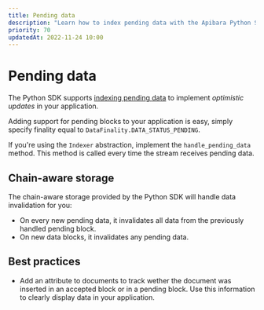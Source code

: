 ```yaml
---
title: Pending data
description: "Learn how to index pending data with the Apibara Python SDK."
priority: 70
updatedAt: 2022-11-24 10:00
---
```


# Pending data

The Python SDK supports [indexing pending data](/docs/pending-data) to implement
_optimistic updates_ in your application.

Adding support for pending blocks to your application is easy, simply specify 
finality equal to `DataFinality.DATA_STATUS_PENDING`.

If you're using the `Indexer` abstraction, implement the `handle_pending_data`
method. This method is called every time the stream receives pending data.

## Chain-aware storage

The chain-aware storage provided by the Python SDK will handle data
invalidation for you:

 - On every new pending data, it invalidates all data from the previously
 handled pending block.
 - On new data blocks, it invalidates any pending data.


## Best practices

 - Add an attribute to documents to track wether the document was inserted in an
 accepted block or in a pending block. Use this information to clearly display
 data in your application.
